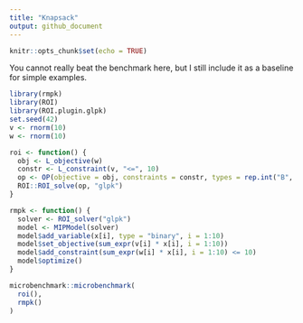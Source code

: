 ```yaml
---
title: "Knapsack"
output: github_document
---
```


```r
knitr::opts_chunk$set(echo = TRUE)
```

You cannot really beat the benchmark here, but I still include it as a baseline for simple examples.

```r
library(rmpk)
library(ROI)
library(ROI.plugin.glpk)
set.seed(42)
v <- rnorm(10)
w <- rnorm(10)

roi <- function() {
  obj <- L_objective(w)
  constr <- L_constraint(v, "<=", 10)
  op <- OP(objective = obj, constraints = constr, types = rep.int("B", 10), maximum = FALSE)
  ROI::ROI_solve(op, "glpk")
}

rmpk <- function() {
  solver <- ROI_solver("glpk")
  model <- MIPModel(solver)
  model$add_variable(x[i], type = "binary", i = 1:10)
  model$set_objective(sum_expr(v[i] * x[i], i = 1:10))
  model$add_constraint(sum_expr(w[i] * x[i], i = 1:10) <= 10)
  model$optimize()
}

microbenchmark::microbenchmark(
  roi(),
  rmpk()
)
```

